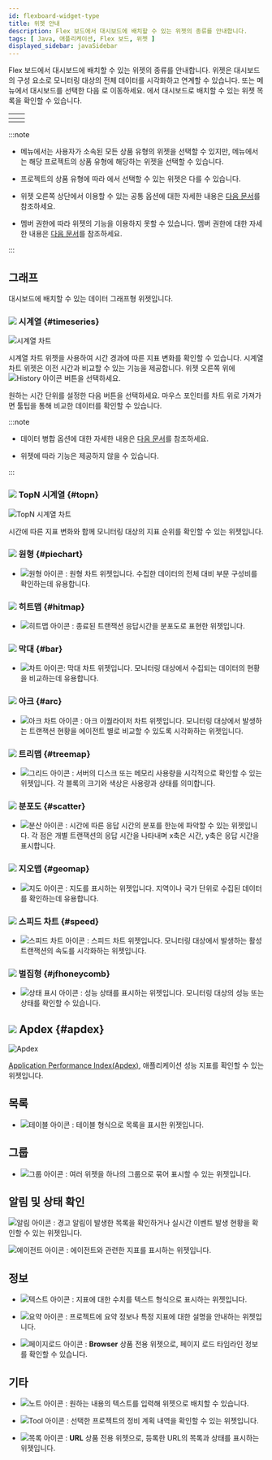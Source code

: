 ```yaml
---
id: flexboard-widget-type
title: 위젯 안내
description: Flex 보드에서 대시보드에 배치할 수 있는 위젯의 종류를 안내합니다.
tags: [ Java, 애플리케이션, Flex 보드, 위젯 ]
displayed_sidebar: javaSidebar
---
```


Flex 보드에서 대시보드에 배치할 수 있는 위젯의 종류를 안내합니다. 위젯은 대시보드의 구성 요소로 모니터링 대상의 전체 데이터를 시각화하고 연계할 수 있습니다. <Cmdname sid="side_integratedFlexboard" className="uitext" /> 또는 <Cmdname sid="side_flexboard" className="uitext" /> 메뉴에서 대시보드를 선택한 다음 <Cmdname sid="edit_mode" className="uitext" />로 이동하세요. <Cmdname sid="widget_template" className="uitext" />에서 대시보드로 배치할 수 있는 위젯 목록을 확인할 수 있습니다.

| <Cmdname sid="side_integratedFlexboard" className="uitext" /> | <Cmdname sid="side_flexboard" className="uitext" /> |
| :--: | :--: |
| <ImgLang img='flexboad-integrated-widget-template.png' desc='통합 Flexboard' /> | <ImgLang img='flexboad-project-widget-template.png' desc='통합 Flexboard' /> |

:::note

* <Cmdname sid="side_integratedFlexboard" className="uitext" /> 메뉴에서는 사용자가 소속된 모든 상품 유형의 위젯을 선택할 수 있지만, <Cmdname sid="side_flexboard" className="uitext" /> 메뉴에서는 해당 프로젝트의 상품 유형에 해당하는 위젯을 선택할 수 있습니다.

* 프로젝트의 상품 유형에 따라 <Cmdname sid="widget_template" className="uitext" />에서 선택할 수 있는 위젯은 다를 수 있습니다.

* 위젯 오른쪽 상단에서 이용할 수 있는 공통 옵션에 대한 자세한 내용은 [다음 문서](flexboard-widget-manage)를 참조하세요.

* 멤버 권한에 따라 위젯의 기능을 이용하지 못할 수 있습니다. 멤버 권한에 대한 자세한 내용은 [다음 문서](../project/project-structure#project-auth)를 참조하세요.

:::

## 그래프

대시보드에 배치할 수 있는 데이터 그래프형 위젯입니다.

### ![](/img/ico-normal-graph.svg) 시계열 {#timeseries}

![시계열 차트](/img/fb-time-series-widget.png)

시계열 차트 위젯을 사용하여 시간 경과에 따른 지표 변화를 확인할 수 있습니다. 시계열 차트 위젯은 이전 시간과 비교할 수 있는 기능을 제공합니다. 위젯 오른쪽 위에 ![History 아이콘](/img/ic-history.svg) 버튼을 선택하세요.

<ImgLang img="fb-time-series-widget-compare-time.png" desc="이전 시간과 비교" />

원하는 시간 단위를 설정한 다음 <Cmdname sid="apply" className="uitext" /> 버튼을 선택하세요. 마우스 포인터를 차트 위로 가져가면 툴팁을 통해 비교한 데이터를 확인할 수 있습니다.

:::note

* 데이터 병합 옵션에 대한 자세한 내용은 [다음 문서](flexboard-widget-manage#datamerge-option)를 참조하세요.

* 위젯에 따라 <Cmdname sid="compare_with_previous_time" className="uitext" /> 기능은 제공하지 않을 수 있습니다.

:::


### ![](/img/ico-topn-graph.svg) TopN 시계열 {#topn}

![TopN 시계열 차트](/img/fb-time-series-topn-widget.png)

시간에 따른 지표 변화와 함께 모니터링 대상의 지표 순위를 확인할 수 있는 위젯입니다.

### ![](/img/ic-pie-chart.svg) 원형 {#piechart}

* ![원형 아이콘](/img/ic-pie-chart.svg) : 원형 차트 위젯입니다. 수집한 데이터의 전체 대비 부문 구성비를 확인하는데 유용합니다.

### ![](/img/ic-dashboard-hitmap.svg) 히트맵 {#hitmap}

* ![히트맵 아이콘](/img/ic-dashboard-hitmap.svg) : 종료된 트랜잭션 응답시간을 분포도로 표현한 <Cmdname sid="AA005" className="uitext" /> 위젯입니다.

### ![](/img/ic-equalizer-chart.svg) 막대 {#bar}

* ![차트 아이콘](/img/ic-equalizer-chart.svg): 막대 차트 위젯입니다. 모니터링 대상에서 수집되는 데이터의 현황을 비교하는데 유용합니다.

### ![](/img/ic-ark-chart.svg) 아크 {#arc}

* ![아크 차트 아이콘](/img/ic-ark-chart.svg) : 아크 이퀄라이저 차트 위젯입니다. 모니터링 대상에서 발생하는 트랜잭션 현황을 에이전트 별로 비교할 수 있도록 시각화하는 위젯입니다.

### ![](/img/ic-grid-chart.svg) 트리맵 {#treemap}

* ![그리드 아이콘](/img/ic-grid-chart.svg) : 서버의 디스크 또는 메모리 사용량을 시각적으로 확인할 수 있는 위젯입니다. 각 블록의 크기와 색상은 사용량과 상태를 의미합니다.

### ![](/img/ic-dot-chart.svg) 분포도 {#scatter}

* ![분산 아이콘](/img/ic-dot-chart.svg) : 시간에 따른 응답 시간의 분포를 한눈에 파악할 수 있는 위젯입니다. 각 점은 개별 트랜잭션의 응답 시간을 나타내며 x축은 시간, y축은 응답 시간을 표시합니다.

### ![](/img/ic-map.svg) 지오맵 {#geomap}

* ![지도 아이콘](/img/ic-map.svg) : 지도를 표시하는 위젯입니다. 지역이나 국가 단위로 수집된 데이터를 확인하는데 유용합니다.

### ![](/img/ic-speed-tx-3.svg) 스피드 차트 {#speed}

* ![스피드 차트 아이콘](/img/ic-speed-tx-3.svg) : 스피드 차트 위젯입니다. 모니터링 대상에서 발생하는 활성 트랜잭션의 속도를 시각화하는 위젯입니다.

###  ![](/img/ic-honeycomb.svg) 벌집형 {#jfhoneycomb}

* ![상태 표시 아이콘](/img/ic-honeycomb.svg) : 성능 상태를 표시하는 위젯입니다. 모니터링 대상의 성능 또는 상태를 확인할 수 있습니다.


## ![](/img/ic-line-text-chart.svg) Apdex {#apdex}

![Apdex](/img/fb-apdex-widget.png)

[Application Performance Index(Apdex)](https://www.apdex.org/), 애플리케이션 성능 지표를 확인할 수 있는 위젯입니다.

## 목록

* ![테이블 아이콘](/img/ic-table.svg) : 테이블 형식으로 목록을 표시한 위젯입니다.

## 그룹

* ![그룹 아이콘](/img/ic-templete.svg) : 여러 위젯을 하나의 그룹으로 묶어 표시할 수 있는 위젯입니다.

## 알림 및 상태 확인

![알림 아이콘](/img/ic-alert.svg) : 경고 알림이 발생한 목록을 확인하거나 실시간 이벤트 발생 현황을 확인할 수 있는 위젯입니다.

![에이전트 아이콘](/img/ic-agent.svg) : 에이전트와 관련한 지표를 표시하는 위젯입니다.

## 정보

* ![텍스트 아이콘](/img/ic-text-widget.svg) : 지표에 대한 수치를 텍스트 형식으로 표시하는 위젯입니다.

* ![요약 아이콘](/img/ic-vital-chart.svg) : 프로젝트에 요약 정보나 특정 지표에 대한 설명을 안내하는 위젯입니다.

* ![페이지로드 아이콘](/img/ic-pageload.svg) : **Browser** 상품 전용 위젯으로, 페이지 로드 타임라인 정보를 확인할 수 있습니다.

## 기타

* ![노트 아이콘](/img/ic-note.svg) : 원하는 내용의 텍스트를 입력해 위젯으로 배치할 수 있습니다.

* ![Tool 아이콘](/img/ic-tool.svg) : 선택한 프로젝트의 정비 계획 내역을 확인할 수 있는 위젯입니다.

* ![목록 아이콘](/img/ic-s-list.svg) : **URL** 상품 전용 위젯으로, 등록한 URL의 목록과 상태를 표시하는 위젯입니다.